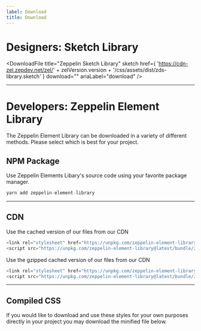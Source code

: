 ```yaml
---
label: Download
title: Download
---
```



# Designers: Sketch Library

<DownloadFile
  title="Zeppelin Sketch Library"
  sketch
  href={
    'https://cdn-zel.zepdev.net/zel/' +
    zelVersion.version +
    '/css/assets/dist/zds-library.sketch'
  }
  download=""
  ariaLabel="download"
/>

---

# Developers: Zeppelin Element Library

The Zeppelin Element Library can be downloaded in a variety of different methods. Please select which is best for your project.

## NPM Package

Use Zeppelin Elements Libary's source code using your favorite package manager.

```js
yarn add zeppelin-element-library
```

---

## CDN

Use the cached version of our files from our CDN

```js
<link rel="stylesheet" href="https://unpkg.com/zeppelin-element-library@latest/bundle/zeppelin-element-library.css" >
<script src="https://unpkg.com/zeppelin-element-library@latest/bundle/zeppelin-element-library.min.js" ></script>

```

Use the gzipped cached version of our files from our CDN

```js
<link rel="stylesheet" href="https://unpkg.com/zeppelin-element-library@latest/bundle/zeppelin-element-library.css.gz" >
<script src="https://unpkg.com/zeppelin-element-library@latest/bundle/zeppelin-element-library.min.js.gz" ></script>
```

---

## Compiled CSS

If you would like to download and use these styles for your own purposes directly in your project you may download the minified file below.

<DownloadFile
  title="Zeppelin Element Library CSS"
  href="https://unpkg.com/zeppelin-element-library@latest/bundle/zeppelin-element-library.css"
  download="zeppelin-element-library.css"
  ariaLabel="download sketch file"
/>
